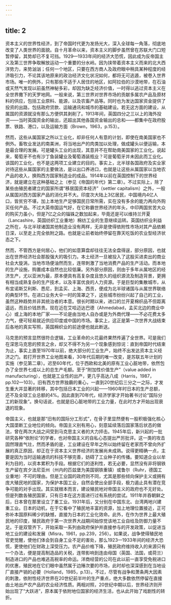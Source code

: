 ```yaml
---
---
---
```

title: 2
---




资本主义的世界性经济，到了帝国时代更为发扬光大，深入全球每一角落，彻底地改变了人类世界的面貌。自十月革命以来，资本主义的脚步虽然曾在苏联大门口短暂停留，其势却已不复可挡。1929—1933年间的经济大恐慌，因此成为反帝国主义及第三世界争取解放运动一个重要的分水岭。因为挟带着资本主义而来的北大西洋势力，来势汹汹；任何一个地区，只要在西方商人及政府眼中稍具某种程度的经济吸引力，不论其该地原来的政治经济文化状况如何，都将无可逃遁，被卷入世界市场。唯一的例外，只有那些不适于人居住的地区，如阿拉伯的沙漠地带，在石油或天然气发现以前虽然神秘多彩，却因为缺乏经济价值，一时得以逃过资本主义在全世界撒下的天罗地网。一般来说，第三世界对世界市场的贡献多属农产品及原材料的供应，包括工业原料、能源，以及农畜产品等。同时也为发达国家资金提供了投资的出路，包括政府贷款、运输通讯和城市的基础建设。若无这方面的建设，从属国的资源就没有那么方便供其剥削了。1913年间，英国四分之三以上的海外投资——当时英国资金的输出，还超出其他各国资金输出的总和——都集中在政府股票、铁路、港口，以及运输方面（Brown，1963，p.153）。

然而，这些从属国家之所以工业化，却非任何人有意的计划，即使在南美国家也不例外。畜牧业发达的南美洲，将当地出产的肉类加以处理，做成罐头以便运输，本是最合理的发展。可是罐头工业的出现，其意并不在帮助南美国家的工业化。说起来，葡萄牙不也有沙丁鱼装罐业及葡萄酒装瓶业？可是葡萄牙并未因此而工业化。该国的工业化，也不是这两项工业建立的目的。事实上，北半球各国政府及实业家对待这些从属国家的主要做法，是以出口养进口，也就是让这些从属国家以当地农产品的收入，换购西方国家制造业的成品。1914年以前在英国控制下的世界经济，就是建立在这种基础之上（参见《帝国的年代》第二章）。不过实际上，除了某些由殖民者建立的国家所谓“移居国资本经济”（settler capitalism）之外，一般从属国对西方国家产品的消化并不大。印度次大陆上3亿居民，中国境内4亿人口，皆贫穷不堪，加上本地生产足够国民日常所需，实在没有多余的能力再向外购买任何产品。不过大英帝国运气好，在它称霸世界经济的年头，中印两国贫苦大众的购买力虽小，但是7亿之众的锱铢之数加起来，毕竟还是可以维持兰开夏（Lancashire，英国纺织工业重地）棉纺工业的生意继续运转。英国纺织业利益之所在，与北半球诸国其他制造业没有两样，无非是使得依附性市场对其产品依赖日深，以至走上完全依附之路。也就是让前者始终停留在靠天吃饭的农业型经济状态之下。

然而，不管西方是何居心，他们的如意算盘却往往无法全盘得逞，部分原因，也就出在世界经济社会那股强大的吸引力。本土经济一旦被投入了这股买进卖出的商业社会大旋涡，当地市场便油然而生，连带刺激了当地消费产品的生产活动。而本地的生产设施，购置成本自然也比较低廉。另外部分原因，则由于多年从属地区的经济生产，尤以亚洲为最，原本便具有高复杂度且悠久的组织源流及制造背景，更拥有相当成熟复杂的生产技术，以及丰富优良的人力资源。于是巨型的集散城市，从布宜诺斯艾利斯、悉尼，到孟买、上海、西贡，便成为北半球诸国与从属世界联络的典型环节。在进口业务大伞一时的笼罩之下，这些城市纷纷兴起了自己的工业，虽然这种趋势并非其统治者的本意。很长时期以来，进口的兰开夏棉织品不但距离遥远，而且价钱昂贵。现在近在艾哈迈达巴德（Ahmedabad，孟买北边的商业中心）或上海的本地厂家——不论是由当地人自办或是为外商代理——不必花费太多力气，便可轻易就近供应印度或中国的市场。事实上，这正是第一次世界大战结束后各地的真实写照，英国棉织业的前途便也就此断送。

马克思的预言显然很符合逻辑，工业革命的火花最终果然传遍了全世界。可是我们在深思马克思的预言之余，却又不得不为另一个现象感到惊诧：直到帝国时代结束为止，事实上直至1970年以前，绝大部分的工业生产，始终不出发达资本主义经济之门。若打开世界工业地图来看，30年代后期的唯一改变，是苏联五年计划的实施（参见第二章）。迟至60年代，位于西欧和北美的原有工业心脏地带，依然包办了全世界七成以上的总生产毛额。至于“附加性价值生产”（value added in manufacturing），也就是工业性的出产，更几乎高达八成（Harris，1987，pp.102—103）。旧有西方世界独霸的重心，一直到20世纪后三分之一之际，才发生重大并显著的转移，其中包括日本工业的兴起——1960年时日本的生产总额，还不及全球工业总额的4%。因此直到70年代，经济学家才开始著书讨论“国际分工的新现象”。换句话说，也就是旧心脏地带的工业力量，在此时方才开始出现衰退的现象。

帝国主义，也就是那“旧有的国际分工形式”，在骨子里显然便有一股积极强化核心大国垄断工业地位的倾向。帝国主义别有用心，刻意延续落后国家落后状态的做法，曾在两次大战之间受到马克思主义者的大力抨击。1945年后，新兴起的一批研究各种“依附论”的学者，也对帝国主义的自私心态提出严厉批评。这一类的攻击固然理直气壮，然而矛盾的是，工业建设在早年之所以始终留在老家而不曾向外扩展的真正原因，却正在于资本主义世界经济的发展尚未成熟。说得更精确一点，主要是因为当时运输通讯的科技不够完善，妨碍了工业种子的传播。要知道企业以牟利为目的，以资本累积为手段。根据它们的逐利性，若无必要，显然没有非将钢铁生产留在宾夕法尼亚州（州内的匹兹堡为美国钢铁重镇）或鲁尔（Ruhr，德国工业重地）不可的理由。但是工业国的政府则不同，尤其是那些倾向保护主义或拥有庞大殖民地的国家，为保护本国工业，自然会使出全部手段，极力遏止具有潜在竞争可能的对手出现。其实就根本而言，建设殖民地对帝国主义的政府也不无好处。但是列数各殖民国家，只有日本在这方面进行过有系统的尝试。1911年并吞朝鲜之后，日本曾在那里设立了重工业。1931年后，又分别在中国东北、台湾两地兴建重工业。日本的动机，在于它看中了殖民地丰富的资源，加上地理位置接近，正可弥补本国原料稀少的缺憾，直接为日本的工业化效命。此外，在作为世界上最大殖民地的印度，殖民政府于第一次世界大战期间始惊觉该地工业自给及防御力量不足。于是双管齐下，开始采取一系列由政府保护并直接参与的开发政策，以促进当地工业的建设和发展（Misra，1961，pp.239，256）。如果说，战争使得殖民地官吏觉醒，使他们体会到自身工业不足的害处，那么1923—1933年间的经济大恐慌，更使他们在财政上深受压力。农产品价格下降，殖民政府维持收入的来源只有一个办法，便是提高制造品的关税，连带影响到连由母国（英国、法国，或荷兰）制造进口的产品也难逃高税率的命运。洋商经营的公司在此以前一直享受免税进口的优惠，殖民地在它们眼中虽然属于边陲次要的市场，此时却也深深感到在当地设厂直接产销的必要（Holland，1985，p.13）。不过，尽管有战争和萧条两大因素的刺激，依附性经济世界在20世纪前半叶的生产重点，绝大多数依然停留在直接由土地出产农产品的农业经济性质。两相对照，20世纪中期以后，世界经济则开始出现了“大跃进”，原本属于依附地位国家的经济生活，也从此开始了戏剧性的转折。